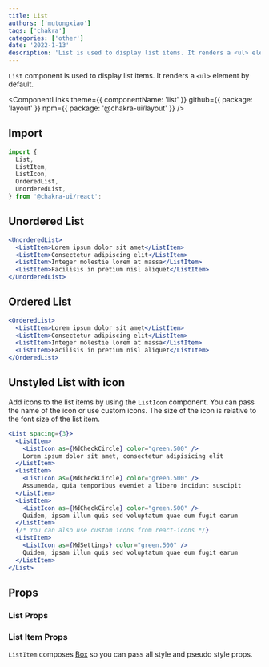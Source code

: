 ```yaml
---
title: List
authors: ['mutongxiao']
tags: ['chakra']
categories: ['other']
date: '2022-1-13'
description: 'List is used to display list items. It renders a <ul> element by default.'
---
```


`List` component is used to display list items. It renders a `<ul>` element by
default.

<ComponentLinks
  theme={{ componentName: 'list' }}
  github={{ package: 'layout' }}
  npm={{ package: '@chakra-ui/layout' }}
/>

<carbon-ad></carbon-ad>

## Import

```js
import {
  List,
  ListItem,
  ListIcon,
  OrderedList,
  UnorderedList,
} from '@chakra-ui/react';
```

## Unordered List

```jsx
<UnorderedList>
  <ListItem>Lorem ipsum dolor sit amet</ListItem>
  <ListItem>Consectetur adipiscing elit</ListItem>
  <ListItem>Integer molestie lorem at massa</ListItem>
  <ListItem>Facilisis in pretium nisl aliquet</ListItem>
</UnorderedList>
```

## Ordered List

```jsx
<OrderedList>
  <ListItem>Lorem ipsum dolor sit amet</ListItem>
  <ListItem>Consectetur adipiscing elit</ListItem>
  <ListItem>Integer molestie lorem at massa</ListItem>
  <ListItem>Facilisis in pretium nisl aliquet</ListItem>
</OrderedList>
```

## Unstyled List with icon

Add icons to the list items by using the `ListIcon` component. You can pass the
name of the icon or use custom icons. The size of the icon is relative to the
font size of the list item.

```jsx
<List spacing={3}>
  <ListItem>
    <ListIcon as={MdCheckCircle} color="green.500" />
    Lorem ipsum dolor sit amet, consectetur adipisicing elit
  </ListItem>
  <ListItem>
    <ListIcon as={MdCheckCircle} color="green.500" />
    Assumenda, quia temporibus eveniet a libero incidunt suscipit
  </ListItem>
  <ListItem>
    <ListIcon as={MdCheckCircle} color="green.500" />
    Quidem, ipsam illum quis sed voluptatum quae eum fugit earum
  </ListItem>
  {/* You can also use custom icons from react-icons */}
  <ListItem>
    <ListIcon as={MdSettings} color="green.500" />
    Quidem, ipsam illum quis sed voluptatum quae eum fugit earum
  </ListItem>
</List>
```

## Props

### List Props

<PropsTable of="List" />

### List Item Props

`ListItem` composes [Box](/docs/components/layout/box) so you can pass all style
and pseudo style props.
